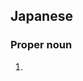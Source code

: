 ==Japanese==
{{ja-kanjitab|あ|り|さ}}

===Proper noun===
{{ja-pos|proper|ありさ}}

# {{given name|female|lang=ja|sort=ありさ}}